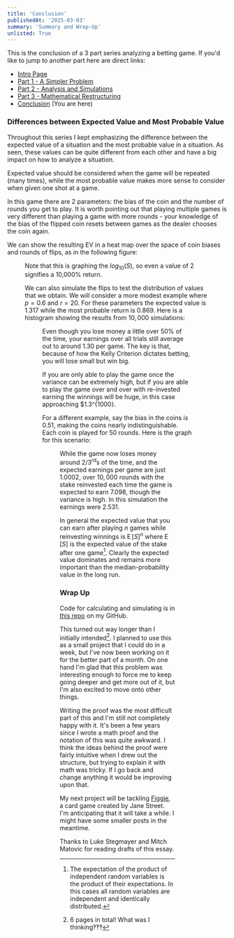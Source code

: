 ```yaml
---
title: 'Conclusion'
publishedAt: '2025-03-03'
summary: 'Summary and Wrap-Up'
unlisted: True
---
```

This is the conclusion of a 3 part series analyzing a betting game.  If you'd like to jump to another part here are direct links:
- [Intro Page](/blog/coin-betting-game-intro) 
- [Part 1 - A Simpler Problem](/blog/coin-betting-game-1)
- [Part 2 - Analysis and Simulations](/blog/coin-betting-game-2) 
- [Part 3 - Mathematical Restructuring](/blog/coin-betting-game-3) 
- [Conclusion](/blog/coin-betting-game-conclusion) (You are here)

### Differences between Expected Value and Most Probable Value

Throughout this series I kept emphasizing the difference between the expected value of a situation and the most probable value in a situation.  As seen, these values can be quite different from each other and have a big impact on how to analyze a situation.

Expected value should be considered when the game will be repeated (many times), while the most probable value makes more sense to consider when given one shot at a game.

In this game there are 2 parameters: the bias of the coin and the number of rounds you get to play.  It is worth pointing out that playing multiple games is very different than playing a game with more rounds - your knowledge of the bias of the flipped coin resets between games as the dealer chooses the coin again.

We can show the resulting EV in a heat map over the space of coin biases and rounds of flips, as in the following figure:

<Figure src = "images/blog/coin-betting-game/ev_heatmap.png"
/>

Note that this is graphing the $log_{10}(S)$, so even a value of $2$ signifies a 10,000\% return.

We can also simulate the flips to test the distribution of values that we obtain.  We will consider a more modest example where $p=0.6$ and $r=20$.  For these parameters the expected value is $1.317$ while the most probable return is $0.869$.  Here is a histogram showing the results from $10,000$ simulations:

<Figure src = "images/blog/coin-betting-game/simulation_histogram.png"
/>

Even though you lose money a little over 50\% of the time, your earnings over all trials still average out to around 1.30 per game.  The key is that, because of how the Kelly Criterion dictates betting, you will lose small but win big.

If you are only able to play the game once the variance can be extremely high, but if you are able to play the game over and over with re-invested earning the winnings will be huge, in this case approaching $1.3^{1000}.

For a different example, say the bias in the coins is 0.51, making the coins nearly indistinguishable.  Each coin is played for 50 rounds. Here is the graph for this scenario:

<Figure src = "images/blog/coin-betting-game/simulation_histogram_2.png"
/>

While the game now loses money around $2/3^{rd}$s of the time, and the expected earnings per game are just $1.0002$, over $10,000$ rounds with the stake reinvested each time the game is expected to earn $7.098$, though the variance is high.  In this simulation the earnings were $2.531$.

In general the expected value that you can earn after playing $n$ games while reinvesting winnings is $\operatorname {E} [S]^n$ where $\operatorname {E} [S]$ is the expected value of the stake after one game[^1].  Clearly the expected value dominates and remains more important than the median-probability value in the long run.

### Wrap Up

Code for calculating and simulating is in [this repo](https://github.com/LSeaburg/coin-betting-game) on my GitHub.  

This turned out way longer than I initially intended[^2].  I planned to use this as a small project that I could do in a week, but I've now been working on it for the better part of a month.  On one hand I'm glad that this problem was interesting enough to force me to keep going deeper and get more out of it, but I'm also excited to move onto other things.

Writing the proof was the most difficult part of this and I'm still not completely happy with it.  It's been a few years since I wrote a math proof and the notation of this was quite awkward.  I think the ideas behind the proof were fairly intuitive when I drew out the structure, but trying to explain it with math was tricky.  If I go back and change anything it would be improving upon that. 

My next project will be tackling [Figgie](https://www.figgie.com), a card game created by Jane Street.  I'm anticipating that it will take a while.  I might have some smaller posts in the meantime.

Thanks to Luke Stegmayer and Mitch Matovic for reading drafts of this essay.

[^1]: The expectation of the product of independent random variables is the product of their expectations.  In this cases all random variables are independent and identically distributed.

[^2]: 6 pages in total!  What was I thinking‽‽‽

